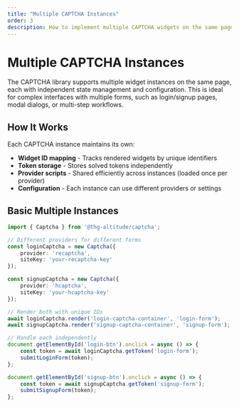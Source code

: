 ```yaml
---
title: "Multiple CAPTCHA Instances"
order: 3
description: How to implement multiple CAPTCHA widgets on the same page with independent state management.
---
```

# Multiple CAPTCHA Instances
The CAPTCHA library supports multiple widget instances on the same page, each with independent state management and configuration. This is ideal for complex interfaces with multiple forms, such as login/signup pages, modal dialogs, or multi-step workflows.
## How It Works

Each CAPTCHA instance maintains its own:
- **Widget ID mapping** - Tracks rendered widgets by unique identifiers
- **Token storage** - Stores solved tokens independently
- **Provider scripts** - Shared efficiently across instances (loaded once per provider)
- **Configuration** - Each instance can use different providers or settings

## Basic Multiple Instances

```typescript
import { Captcha } from '@thg-altitude/captcha';

// Different providers for different forms
const loginCaptcha = new Captcha({
    provider: 'recaptcha',
    siteKey: 'your-recaptcha-key'
});

const signupCaptcha = new Captcha({
    provider: 'hcaptcha',
    siteKey: 'your-hcaptcha-key'
});

// Render both with unique IDs
await loginCaptcha.render('login-captcha-container', 'login-form');
await signupCaptcha.render('signup-captcha-container', 'signup-form');

// Handle each independently
document.getElementById('login-btn').onclick = async () => {
    const token = await loginCaptcha.getToken('login-form');
    submitLoginForm(token);
};

document.getElementById('signup-btn').onclick = async () => {
    const token = await signupCaptcha.getToken('signup-form');
    submitSignupForm(token);
};